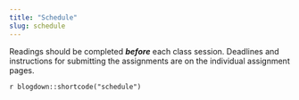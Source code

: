 ```yaml
---
title: "Schedule"
slug: schedule
---
```


Readings should be completed ***before*** each class session. Deadlines and instructions for submitting the assignments are on the individual assignment pages.

`r blogdown::shortcode("schedule")`
